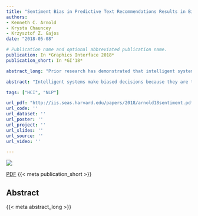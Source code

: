 ```yaml
---
title: "Sentiment Bias in Predictive Text Recommendations Results in Biased Writing"
authors:
- Kenneth C. Arnold
- Krysta Chauncey
- Krzysztof Z. Gajos
date: "2018-05-08"

# Publication name and optional abbreviated publication name.
publication: In *Graphics Interface 2018*
publication_short: In *GI'18*

abstract_long: "Prior research has demonstrated that intelligent systems make biased decisions because they are trained on biased data. As people increasingly leverage intelligent systems to enhance their productivity and creativity, could system biases affect what people create? We demonstrate that in at least one domain (writing restaurant reviews), biased system behavior leads to biased human behavior: People presented with phrasal text entry shortcuts that were skewed positive wrote more positive reviews than they did when presented with negative-skewed shortcuts. This result contributes to the pertinent debate about the role of intelligent systems in our society."

abstract: "Intelligent systems make biased decisions because they are trained on biased data. Could these system biases affect what people create? We found that when writing restaurant reviews, biased system behavior leads to biased human behavior: People presented with phrasal text entry shortcuts that were skewed positive wrote more positive reviews than they did when presented with negative-skewed shortcuts."

tags: ["HCI", "NLP"]

url_pdf: "http://iis.seas.harvard.edu/papers/2018/arnold18sentiment.pdf"
url_code: ''
url_dataset: ''
url_poster: ''
url_project: ''
url_slides: ''
url_source: ''
url_video: ''

---
```


![](featured.png)

[PDF]({{< meta url_pdf >}}) {{< meta publication_short >}}


## Abstract

{{< meta abstract_long >}}